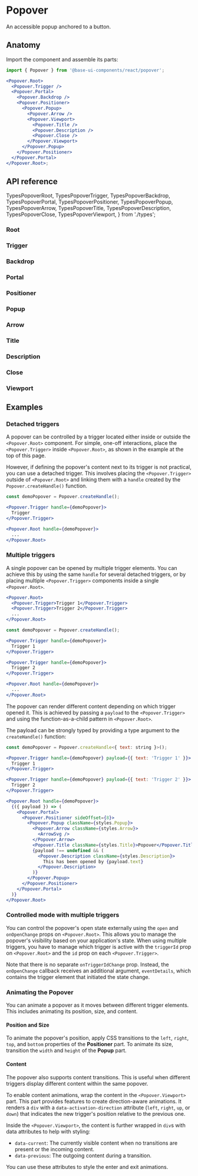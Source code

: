 # Popover

<Subtitle>An accessible popup anchored to a button.</Subtitle>
<Meta
  name="description"
  content="A high-quality, unstyled React popover component that displays an accessible popup anchored to a button."
/>

<Demo path="./demos/hero" />

## Anatomy

Import the component and assemble its parts:

```jsx title="Anatomy"
import { Popover } from '@base-ui-components/react/popover';

<Popover.Root>
  <Popover.Trigger />
  <Popover.Portal>
    <Popover.Backdrop />
    <Popover.Positioner>
      <Popover.Popup>
        <Popover.Arrow />
        <Popover.Viewport>
          <Popover.Title />
          <Popover.Description />
          <Popover.Close />
        </Popover.Viewport>
      </Popover.Popup>
    </Popover.Positioner>
  </Popover.Portal>
</Popover.Root>;
```

## API reference

  TypesPopoverRoot,
  TypesPopoverTrigger,
  TypesPopoverBackdrop,
  TypesPopoverPortal,
  TypesPopoverPositioner,
  TypesPopoverPopup,
  TypesPopoverArrow,
  TypesPopoverTitle,
  TypesPopoverDescription,
  TypesPopoverClose,
  TypesPopoverViewport,
} from './types';

### Root

<TypesPopoverRoot />

### Trigger

<TypesPopoverTrigger />

### Backdrop

<TypesPopoverBackdrop />

### Portal

<TypesPopoverPortal />

### Positioner

<TypesPopoverPositioner />

### Popup

<TypesPopoverPopup />

### Arrow

<TypesPopoverArrow />

### Title

<TypesPopoverTitle />

### Description

<TypesPopoverDescription />

### Close

<TypesPopoverClose />

### Viewport

<TypesPopoverViewport />

## Examples

### Detached triggers

A popover can be controlled by a trigger located either inside or outside the `<Popover.Root>` component.
For simple, one-off interactions, place the `<Popover.Trigger>` inside `<Popover.Root>`, as shown in the example at the top of this page.

However, if defining the popover's content next to its trigger is not practical, you can use a detached trigger.
This involves placing the `<Popover.Trigger>` outside of `<Popover.Root>` and linking them with a `handle` created by the `Popover.createHandle()` function.

```jsx title="Detached triggers"
const demoPopover = Popover.createHandle();

<Popover.Trigger handle={demoPopover}>
  Trigger
</Popover.Trigger>

<Popover.Root handle={demoPopover}>
  ...
</Popover.Root>
```

<Demo path="./demos/detached-triggers-simple" />

### Multiple triggers

A single popover can be opened by multiple trigger elements.
You can achieve this by using the same `handle` for several detached triggers, or by placing multiple `<Popover.Trigger>` components inside a single `<Popover.Root>`.

```jsx title="Multiple triggers within the Root part"
<Popover.Root>
  <Popover.Trigger>Trigger 1</Popover.Trigger>
  <Popover.Trigger>Trigger 2</Popover.Trigger>
  ...
</Popover.Root>
```

```jsx title="multiple detached triggers"
const demoPopover = Popover.createHandle();

<Popover.Trigger handle={demoPopover}>
  Trigger 1
</Popover.Trigger>

<Popover.Trigger handle={demoPopover}>
  Trigger 2
</Popover.Trigger>

<Popover.Root handle={demoPopover}>
  ...
</Popover.Root>
```

The popover can render different content depending on which trigger opened it.
This is achieved by passing a `payload` to the `<Popover.Trigger>` and using the function-as-a-child pattern in `<Popover.Root>`.

The payload can be strongly typed by providing a type argument to the `createHandle()` function:

```jsx title="Detached triggers with payload"
const demoPopover = Popover.createHandle<{ text: string }>();

<Popover.Trigger handle={demoPopover} payload={{ text: 'Trigger 1' }}>
  Trigger 1
</Popover.Trigger>

<Popover.Trigger handle={demoPopover} payload={{ text: 'Trigger 2' }}>
  Trigger 2
</Popover.Trigger>

<Popover.Root handle={demoPopover}>
  {({ payload }) => (
    <Popover.Portal>
      <Popover.Positioner sideOffset={8}>
        <Popover.Popup className={styles.Popup}>
          <Popover.Arrow className={styles.Arrow}>
            <ArrowSvg />
          </Popover.Arrow>
          <Popover.Title className={styles.Title}>Popover</Popover.Title>
          {payload !== undefined && (
            <Popover.Description className={styles.Description}>
              This has been opened by {payload.text}
            </Popover.Description>
          )}
        </Popover.Popup>
      </Popover.Positioner>
    </Popover.Portal>
  )}
</Popover.Root>
```

### Controlled mode with multiple triggers

You can control the popover's open state externally using the `open` and `onOpenChange` props on `<Popover.Root>`.
This allows you to manage the popover's visibility based on your application's state.
When using multiple triggers, you have to manage which trigger is active with the `triggerId` prop on `<Popover.Root>` and the `id` prop on each `<Popover.Trigger>`.

Note that there is no separate `onTriggerIdChange` prop.
Instead, the `onOpenChange` callback receives an additional argument, `eventDetails`, which contains the trigger element that initiated the state change.

<Demo path="./demos/detached-triggers-controlled" />

### Animating the Popover

You can animate a popover as it moves between different trigger elements.
This includes animating its position, size, and content.

#### Position and Size

To animate the popover's position, apply CSS transitions to the `left`, `right`, `top`, and `bottom` properties of the **Positioner** part.
To animate its size, transition the `width` and `height` of the **Popup** part.

#### Content

The popover also supports content transitions.
This is useful when different triggers display different content within the same popover.

To enable content animations, wrap the content in the `<Popover.Viewport>` part.
This part provides features to create direction-aware animations.
It renders a `div` with a `data-activation-direction` attribute (`left`, `right`, `up`, or `down`) that indicates the new trigger's position relative to the previous one.

Inside the `<Popover.Viewport>`, the content is further wrapped in `div`s with data attributes to help with styling:

- `data-current`: The currently visible content when no transitions are present or the incoming content.
- `data-previous`: The outgoing content during a transition.

You can use these attributes to style the enter and exit animations.

<Demo path="./demos/detached-triggers-full" />
